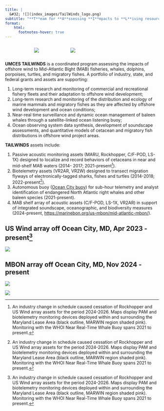 ```yaml
---
title: |
  &#32; ![](index_images/TailWinds_logo.png)
subtitle: "**T**eam for **A**ssessing **I**mpacts to **L**iving resources from offshore **WIND** turbine**S**"
format:
    html: 
      footnotes-hover: true
---
```


::: columns

:::{.column width="15%"}
:::

::: {.column width="20%"}

![](index_images/UMCES-Seal.jpg){fig-align="center"}
:::
::: {.column width="40%"}
![](index_images/us-wind_logo.jpg)
:::

:::{.column width="15%"}
:::
:::

**UMCES TAILWINDS** is a coordinated program assessing the impacts of offshore wind to Mid-Atlantic Bight (MAB) fisheries, whales, dolphins, porpoises, turtles, and migratory fishes. A portfolio of industry, state, and federal grants and assets are supporting:

1. Long-term research and monitoring of commercial and recreational fishery fleets and their adaptation to offshore wind development;
2. Long-term research and monitoring of the distribution and ecology of marine mammals and migratory fishes as they are affected by offshore wind development and ocean conditions;  
3. Near-real time surveillance and dynamic ocean management of baleen whales through a satellite-linked ocean listening buoy; 
4. Ocean observing system data synthesis, development of soundscape assessments, and quantitative models of cetacean and migratory fish distributions in offshore wind project areas.  

**TAILWINDS** assets include:

1. Passive acoustic monitoring assets (MARU, Rockhopper, C/F-POD, LS-1X) designed to localize and record behaviors of cetaceans in near and mid-shelf MAB waters (2014- 2017; 2021-present[^1]). 
2. Biotelemetry assets (VR2AR, VR2W) designed to transect migration flyways of electronically-tagged sharks, fishes and turtles (2014-2018; 2022-present[^1]).  
3. Autonomous buoy ([Ocean City buoy](https://dcs.whoi.edu/mdoc2410/mdoc2410_mdoc.shtml)) for sub-hour telemetry and analyst identification of endangered North Atlantic right whales and other baleen species (2021-present). 
4. MAB shelf array of acoustic assets (C/F-POD, LS-1X, VR2AR) in support of integrated soundscape, oceanographic, and biodiversity measures (2024-present, <https://marinebon.org/us-mbon/mid-atlantic-mbon/>).   

## US Wind array off Ocean City, MD, Apr 2023 - present[^1]

![](index_images/USWindArray.png)

## MBON array off Ocean City, MD, Nov 2024 - present

![](index_images/MBONArray.png)

![](index_images/SponsorLogos.png)

[^1]: An industry change in schedule caused cessation of Rockhopper and US Wind array assets for the period 2024-2026. 
Maps display PAM and biotelemetry monitoring devices deployed within and surrounding the Maryland Lease Area (black outline, MARWIN region shaded pink). Monitoring with the WHOI Near Real-Time Whale Buoy spans 2021 to present.






